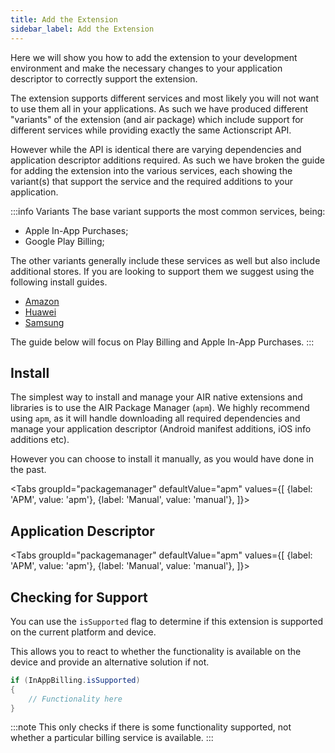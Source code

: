 ```yaml
---
title: Add the Extension
sidebar_label: Add the Extension
---
```







Here we will show you how to add the extension to your development environment and make the necessary changes to your application descriptor to correctly support the extension.

The extension supports different services and most likely you will not want to use them all in your applications. As such we have produced different "variants" of the extension (and air package) which include support for different services while providing exactly the same Actionscript API. 

However while the API is identical there are varying dependencies and application descriptor additions required. As such we have broken the guide for adding the extension into the various services, each showing the variant(s) that support the service and the required additions to your application. 

:::info Variants
The base variant supports the most common services, being:
- Apple In-App Purchases;
- Google Play Billing;

The other variants generally include these services as well but also include additional stores. If you are looking to support them we suggest using the following install guides. 

- [Amazon](amazon/add-the-extension.mdx)
- [Huawei](huawei/add-the-extension.mdx)
- [Samsung](samsung/add-the-extension.mdx)

The guide below will focus on Play Billing and Apple In-App Purchases.
:::


## Install

The simplest way to install and manage your AIR native extensions and libraries is to use the AIR Package Manager (`apm`). We highly recommend using `apm`, as it will handle downloading all required dependencies and manage your application descriptor (Android manifest additions, iOS info additions etc).

However you can choose to install it manually, as you would have done in the past. 

<Tabs
  groupId="packagemanager"
  defaultValue="apm"
  values={[
    {label: 'APM', value: 'apm'},
    {label: 'Manual', value: 'manual'},
  ]}>

  <TabItem value="apm" >
	<InstallAPM/>
  </TabItem>
  <TabItem value="manual" >
	<InstallManual/>
  </TabItem>
  
</Tabs>


## Application Descriptor

<Tabs
  groupId="packagemanager"
  defaultValue="apm"
  values={[
    {label: 'APM', value: 'apm'},
    {label: 'Manual', value: 'manual'},
  ]}>

  <TabItem value="apm" >
	<AppDescriptorAPM/>
  </TabItem>
  <TabItem value="manual" >
	<AppDescriptorManual/>
  </TabItem>
  
</Tabs>



## Checking for Support

You can use the `isSupported` flag to determine if this extension is supported on the current platform and device.

This allows you to react to whether the functionality is available on the device and provide an alternative solution if not.


```actionscript
if (InAppBilling.isSupported)
{
	// Functionality here
}
```

:::note 
This only checks if there is some functionality supported, not whether a particular billing service is available.
:::




